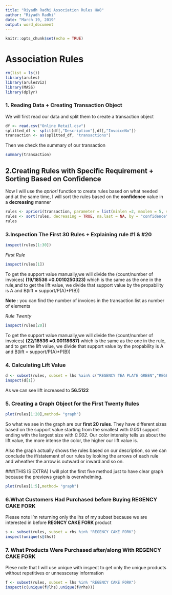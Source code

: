 ---
title: "Riyadh Radhi Association Rules HW8"
author: "Riyadh Radhi"
date: "March 19, 2019"
output: word_document
---

```{r setup, include=FALSE}
knitr::opts_chunk$set(echo = TRUE)
```

# Association Rules


```{r message=FALSE, warning=FALSE}

rm(list = ls())
library(arules)
library(arulesViz)
library(MASS)
library(dplyr)
```

### 1. Reading Data + Creating Transaction Object

We will first read our data and split them to create a transaction object
```{r}
df <- read.csv("Online Retail.csv")
splitted_df <- split(df[,"Description"],df[,"InvoiceNo"])
transaction <- as(splitted_df, "transactions")
```

Then we check the summary of our transaction

```{r}
summary(transaction)
```


## 2.Creating Rules with Specific Requirement + Sorting Based on Confidence

Now I will use the *apriori* function to create rules based on what needed and at the same time, I will sort
the rules based on the **confidence** value in a **decreasing** manner 

```{r}
rules <- apriori(transaction, parameter = list(minlen =2, maxlen = 5, supp=0.001 , conf=0.7 ))
rules <- sort(rules, decreasing = TRUE, na.last = NA, by = "confidence")
rules
```

### 3.Inspection The First 30 Rules + Explaining rule #1 & #20

```{r}
inspect(rules[1:30])
```

*First Rule*
```{r}
inspect(rules[1])
```
To get the support value manually,we will divide the (count/number of invoices)
**(19/18536 =0.0010250323)** which is the same as the one in the rule,and to get the lift value, we divide that support value by the propability is A and B(lift = support/P(A)*P(B)) 

**Note** : you can find the number of invoices in the transaction list as number of elements

*Rule Twenty*

```{r}
inspect(rules[20])
```

To get the support value manually,we will divide the (count/number of invoices)
**(22/18536 =0.00118687)** which is the same as the one in the rule, and to get the lift value, we divide that support value by the propability is A and B(lift = support/P(A)*P(B)) 

### 4. Calculating Lift Value

```{r}
d <- subset(rules, subset = lhs %ain% c("REGENCY TEA PLATE GREEN","REGENCY CAKE FORK") & rhs %in% "REGENCY TEA PLATE ROSES")
inspect(d[1])
```

As we can see lift increased to **56.5122**


### 5. Creating a Graph Object for the First Twenty Rules

```{r}
plot(rules[1:20],method= "graph")
```

So what we see in the graph are our **first 20 rules**. They have different sizes based on the support value
starting from the smallest with *0.001* support ending with the largest size with *0.002*. Our color intensity 
tells us about the lift value, the more intense the color, the higher our lift value is. 

Also the graph actually shows the rules based on our description, so we can conclude the if/statement of 
our rules by looking the arrows of each rule and wheather the arrow is outward or inward and so on. 

###(THIS IS EXTRA) I will plot the first five method just to have clear graph because the previews graph is overwhelming.

```{r}
plot(rules[1:5],method= "graph")
```

### 6.What Customers Had Purchased before Buying **REGENCY CAKE FORK**

Please note I'm returning only the lhs of my subset because we are interested in before **REGNCY CAKE FORK** product

```{r}
s <- subset(rules, subset = rhs %in% "REGENCY CAKE FORK")
inspect(unique(s@lhs))
```


### 7. What Products Were Purchased after/along With **REGENCY CAKE FORK**


Plese note that I will use unique with inspect to get only the unique products without repetitives
or unnessceray information

```{r}
f <- subset(rules, subset = lhs %in% "REGENCY CAKE FORK")
inspect(c(unique(f@lhs),unique(f@rhs)))
```

